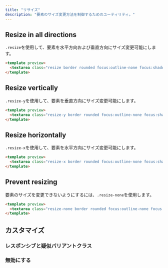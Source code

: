 ```yaml
---
title: "リサイズ"
description: "要素のサイズ変更方法を制御するためのユーティリティ。"
---
```




## Resize in all directions

`.resize`を使用して、要素を水平方向および垂直方向にサイズ変更可能にします。

```html
<template preview>
  <textarea class="resize border rounded focus:outline-none focus:shadow-outline"></textarea>
</template>
```

## Resize vertically

`.resize-y`を使用して、要素を垂直方向にサイズ変更可能にします。

```html
<template preview>
  <textarea class="resize-y border rounded focus:outline-none focus:shadow-outline"></textarea>
</template>
```

## Resize horizontally

`.resize-x`を使用して、要素を水平方向にサイズ変更可能にします。

```html
<template preview>
  <textarea class="resize-x border rounded focus:outline-none focus:shadow-outline"></textarea>
</template>
```

## Prevent resizing

要素のサイズを変更できないようにするには、`.resize-none`を使用します。

```html
<template preview>
  <textarea class="resize-none border rounded focus:outline-none focus:shadow-outline"></textarea>
</template>
```

## カスタマイズ

### レスポンシブと疑似バリアントクラス

<Variants plugin="resize" name="resizing" />

### 無効にする

<Disabling plugin="resize" name="resizing" />
